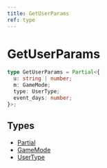 ```yaml
---
title: GetUserParams
ref: type
---
```


# GetUserParams

```ts
type GetUserParams = Partial<{
  u: string | number;
  m: GameMode;
  type: UserType;
  event_days: number;
}>;
```

## Types

- [Partial](https://www.typescriptlang.org/docs/handbook/utility-types.html#partialtype)
- [GameMode](/references/game-mode)
- [UserType](/references/user-type)
